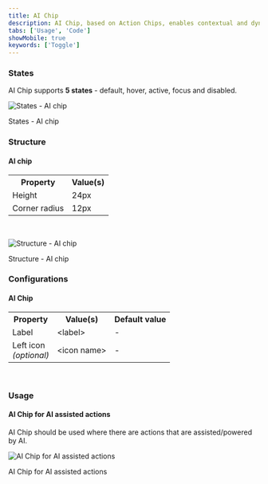```yaml
---
title: AI Chip
description: AI Chip, based on Action Chips, enables contextual and dynamic AI actions. It has a distinct appearance to signal users that the action utilizes AI capabilities.
tabs: ['Usage', 'Code']
showMobile: true
keywords: ['Toggle']
---
```


<Preview name='components-aichip--default' libName='mds-ai' />

### States

AI Chip supports **5 states** - default, hover, active, focus and disabled.

![States - AI chip](./images/states.png)
<Caption>States - AI chip</Caption>

### Structure

#### AI chip

<table style={{width: "100%"}}>
  <tbody>
    <tr>
      <th style={{width:"50%",  textAlign: "left"}}>Property</th>
      <th style={{width:"50%",  textAlign: "left"}}>Value(s)</th>
    </tr>
    <tr style={{verticalAlign: "top"}}>
      <td>Height</td>
      <td>24px</td>
    </tr>
    <tr style={{verticalAlign: "top"}}>
      <td>Corner radius</td>
      <td>12px</td>
    </tr>
  </tbody>
</table>

<br />

![ Structure - AI chip](./images/structure.png)
<Caption> Structure - AI chip</Caption>

### Configurations

#### AI Chip

<table style={{width: "100%"}}>
  <tbody>
    <tr>
      <th style={{width:"33%", textAlign: "left"}}>Property</th>
      <th style={{width:"33%", textAlign: "left"}}>Value(s)</th>
      <th style={{width:"33%", textAlign: "left"}}>Default value</th>
    </tr>
    <tr style={{verticalAlign: "top"}}>
      <td>Label<br/></td>
      <td>&#60;label&#62;</td>
      <td>-</td>
    </tr>
    <tr style={{verticalAlign: "top"}}>
      <td>Left icon<br/><em>(optional)</em></td>
      <td>&#60;icon name&#62;</td>
      <td>-</td>
    </tr>
  </tbody>
</table>

<br />

### Usage

#### AI Chip for AI assisted actions

AI Chip should be used where there are actions that are assisted/powered by AI. 

![AI Chip for AI assisted actions](./images/ai-action.png)
<Caption>AI Chip for AI assisted actions</Caption>
